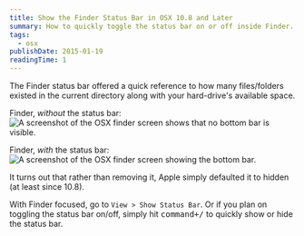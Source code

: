 ```yaml
---
title: Show the Finder Status Bar in OSX 10.8 and Later
summary: How to quickly toggle the status bar on or off inside Finder.
tags:
  - osx
publishDate: 2015-01-19
readingTime: 1
---
```


The Finder status bar offered a quick reference to how many files/folders existed in the current directory along
with your hard-drive's available space.

Finder, _without_ the status bar:
![A screenshot of the OSX finder screen shows that no bottom bar is visible.](withoutStatusBar_bn9cir.jpg)

Finder, _with_ the status bar:
![A screenshot of the OSX finder screen showing the bottom bar.](withStatusBar_bo7zyn.jpg)

It turns out that rather than removing it, Apple simply defaulted it to hidden (at least since 10.8).

With Finder focused, go to `View > Show Status Bar`. Or if you plan on toggling the status bar on/off,
simply hit <kbd>command+/</kbd> to quickly show or hide the status bar.
